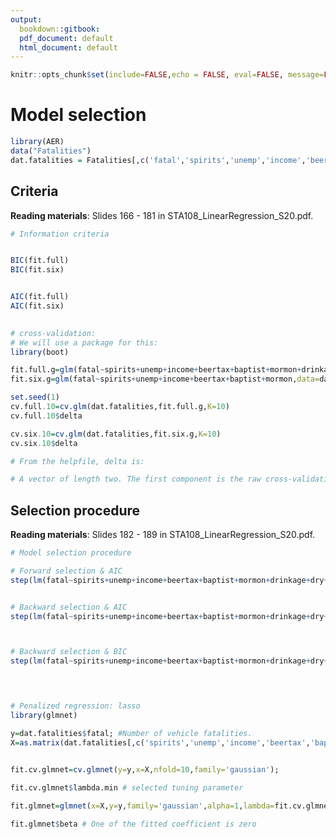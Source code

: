 ```yaml
---
output:
  bookdown::gitbook:
  pdf_document: default
  html_document: default
---
```


```r
knitr::opts_chunk$set(include=FALSE,echo = FALSE, eval=FALSE, message=FALSE,warning=FALSE,cache=TRUE)
```



# Model selection {#ch:selection}


```r
library(AER)
data("Fatalities")
dat.fatalities = Fatalities[,c('fatal','spirits','unemp','income','beertax','baptist','mormon','drinkage','dry','youngdrivers','miles','gsp')]

```
## Criteria 

<b>Reading materials</b>:  Slides 166 - 181 in STA108_LinearRegression_S20.pdf.

```r
# Information criteria


BIC(fit.full)
BIC(fit.six)


AIC(fit.full)
AIC(fit.six) 
  
```

```r
# cross-validation:
# We will use a package for this:
library(boot)

fit.full.g=glm(fatal~spirits+unemp+income+beertax+baptist+mormon+drinkage+dry+youngdrivers+miles+gsp,data=dat.fatalities);
fit.six.g=glm(fatal~spirits+unemp+income+beertax+baptist+mormon,data=dat.fatalities)

set.seed(1)
cv.full.10=cv.glm(dat.fatalities,fit.full.g,K=10)
cv.full.10$delta

cv.six.10=cv.glm(dat.fatalities,fit.six.g,K=10)
cv.six.10$delta

# From the helpfile, delta is:

# A vector of length two. The first component is the raw cross-validation estimate of prediction error. The second component is the adjusted cross-validation estimate. The adjustment is designed to compensate for the bias introduced by not using leave-one-out cross-validation.

```

## Selection procedure 

<b>Reading materials</b>:  Slides 182 - 189 in STA108_LinearRegression_S20.pdf.


```r
# Model selection procedure 

# Forward selection & AIC
step(lm(fatal~spirits+unemp+income+beertax+baptist+mormon+drinkage+dry+youngdrivers+miles+gsp,data=dat.fatalities),direction="forward",k=2) 


# Backward selection & AIC
step(lm(fatal~spirits+unemp+income+beertax+baptist+mormon+drinkage+dry+youngdrivers+miles+gsp,data=dat.fatalities),direction="backward", k=2)



# Backward selection & BIC
step(lm(fatal~spirits+unemp+income+beertax+baptist+mormon+drinkage+dry+youngdrivers+miles+gsp,data=dat.fatalities),direction="backward", k=log(dim(dat.fatalities)[1]))


  
```
```r
# Penalized regression: lasso
library(glmnet)

y=dat.fatalities$fatal; #Number of vehicle fatalities.
X=as.matrix(dat.fatalities[,c('spirits','unemp','income','beertax','baptist','mormon','drinkage','dry','youngdrivers','miles','gsp')]);


fit.cv.glmnet=cv.glmnet(y=y,x=X,nfold=10,family='gaussian');
        
fit.cv.glmnet$lambda.min # selected tuning parameter

fit.glmnet=glmnet(x=X,y=y,family='gaussian',alpha=1,lambda=fit.cv.glmnet$lambda.min)

fit.glmnet$beta # One of the fitted coefficient is zero 

```
